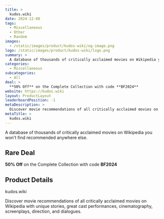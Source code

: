 ```yaml
---
title: >
  kudos.wiki
date: 2024-12-08
tags:
  - Miscellaneous
  - Other
  - Random
images:
  - /static/images/product/kudos-wiki/og-image.png
logo: /static/images/product/kudos-wiki/logo.png
summary: >
  A database of thousands of critically acclaimed movies on Wikipedia you won't find recommended anywhere else.
categories:
  - Miscellaneous
subcategories:
  - All
deal: >
  **50% Off** on the Complete Collection with code **BF2024**
website: https://kudos.wiki
layout: ProductLayout
leaderboardPosition: -1
metaDescription: >
  Discover movie recommendations of all critically acclaimed movies on Wikipedia with unique stories, great cast performances, cinematography, screenplays, direction, and dialogues.
metaTitle: >
  kudos.wiki
---
```

A database of thousands of critically acclaimed movies on Wikipedia you won't find recommended anywhere else.

## Rare Deal

**50% Off** on the Complete Collection with code **BF2024**

## Product Details

kudos.wiki

Discover movie recommendations of all critically acclaimed movies on Wikipedia with unique stories, great cast performances, cinematography, screenplays, direction, and dialogues.
